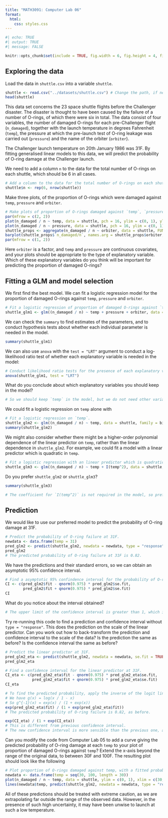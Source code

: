 ```yaml
---
title: "MATH3091: Computer Lab 06"
format: 
  html:
    css: styles.css
---
```


```r
#| echo: TRUE
#| output: TRUE
#| message: FALSE

knitr::opts_chunk$set(include = TRUE, fig.width = 6, fig.height = 4, fig.align = "center")
```

## Exploring the data

Load the data in `shuttle.csv` into a variable `shuttle`.
```r
shuttle <- read.csv("../datasets/shuttle.csv") # Change the path, if needed
head(shuttle)
```

This data set concerns the 23 space shuttle flights before the Challenger disaster.  The disaster is thought to have 
been caused by the failure of a number of O-rings, of which there were six in total. The data consist of four variables, the number of
damaged O-rings for each pre-Challenger flight (`n_damaged`), together with the launch temperature in degrees Fahrenheit (`temp`), the pressure at which the pre-launch test of O-ring leakage was carried out (`pressure`) and the name of the orbiter (`orbiter`).

The Challenger launch temperature on 20th January 1986 was 31F. By fitting generalised linear models to this data, we will predict the probability of O-ring damage at the Challenger launch. 

We need to add a column `n` to the data for the total number of O-rings on each shuttle, which should be $6$ in all cases.
```r
# Add a column to the data for the total number of O-rings on each shuttle.
shuttle$n <- rep(6, nrow(shuttle))
```

Make three plots, of the proportion of O-rings which were damaged against `temp`, `pressure` and `orbiter`.
```r
# Make plots of proportion of O-rings damaged against `temp`, `pressure` and `orbiter`.
par(mfrow = c(2, 2))
plot(n_damaged / n ~ temp, data = shuttle, pch = 16, ylim = c(0, 1), ylab = "Proportion damaged")
plot(n_damaged / n ~ pressure, data = shuttle, pch = 16, ylim = c(0, 1), ylab = "Proportion damaged")
shuttle_props <- aggregate(n_damaged / n ~ orbiter, data = shuttle, FUN = mean)
barplot(shuttle_props$`n_damaged/n`, names.arg = shuttle_props$orbiter, ylim = c(0, 1), ylab = "Proportion damaged")
par(mfrow = c(1, 2))
```

Here `orbiter` is a factor, and `temp`  and `pressure` are continuous covariates, and your plots should be appropriate to the type of explanatory variable. [Which of these explanatory variables do you think will be important for predicting the proportion of damaged O-rings?]{.attention}

## Fitting a GLM and model selection

We first find the best model. We can fit a logistic regression model for the proportion of damaged O-rings against `temp`, `pressure` and `orbiter`.
```r
# Fit a logistic regression of proportion of damaged O-rings against `temp`, `pressure` and `orbiter`.
shuttle_glm1 <- glm((n_damaged / n) ~ temp + pressure + orbiter, data = shuttle, family = binomial, weights = n)
```

We can check the `summary` to find estimates of the parameters, and to conduct hypothesis tests about whether each individual parameter is needed in the model.
```r
summary(shuttle_glm1)
```

We can also use `anova` with the `test = "LRT"` argument to conduct a log-likelihood ratio test of whether each explanatory variable is needed in the model:
```r
# Conduct likelihood ratio tests for the presence of each explanatory variable.
anova(shuttle_glm1, test = "LRT")
```

[What do you conclude about which explanatory variables you should keep in the model?]{.attention}
```r
# So we should keep `temp` in the model, but we do not need other variables.
```

We could fit a logistic regression on `temp` alone with
```r
# Fit a logistic regression on `temp`.
shuttle_glm2 <- glm((n_damaged / n) ~ temp, data = shuttle, family = binomial, weights = n)
summary(shuttle_glm2)
```

We might also consider whether there might be a higher-order polynomial dependence of the linear predictor on `temp`, rather than the linear dependence in `shuttle_glm2`. For example, we could fit a model with a linear predictor which is quadratic in `temp`.
```r
# Fit a logistic regression with an linear predictor which is quadratic in `temp`.
shuttle_glm3 <- glm((n_damaged / n) ~ temp + I(temp^2), data = shuttle, family = binomial, weights = n)
```

[Do you prefer `shuttle_glm2` or `shuttle_glm3`?]{.attention}
```r
summary(shuttle_glm3)
```

```r
# The coefficient for `I(temp^2)` is not required in the model, so prefer `shuttle_glm2`.
```

## Prediction

We would like to use our preferred model to predict the probability of O-ring damage at 31F.
```r
# Predict the probability of O-ring failure at 31F.
newdata <- data.frame(temp = 31)
pred_glm2 <- predict(shuttle_glm2, newdata = newdata, type = "response", se.fit = TRUE)
pred_glm2
# The predicted probability of O-ring failure at 31F is 0.82.
```

We have the predictions and their standard errors, so we can obtain an asymptotic 95% confidence interval.
```r
# Find a asymptotic 95% confindence interval for the probability of O-ring failure at 31F.
CI <- c(pred_glm2$fit - qnorm(0.975) * pred_glm2$se.fit, 
        pred_glm2$fit + qnorm(0.975) * pred_glm2$se.fit)
CI
```

What do you notice about the interval obtained?
```r
# The upper limit of the confidence interval is greater than 1, which is not sensible.
```

[Try re-running this code to find a prediction and confidence interval without `type = "response"`. This does the prediction on the scale of the linear predictor. Can you work out how to back-transform the prediction and confidence interval to the scale of the data? Is the prediction the same as before? Is the confidence interval the same as before?]{.attention}

```r
# Predict the linear predictor at 31F.
pred_glm2_eta <- predict(shuttle_glm2, newdata = newdata, se.fit = TRUE)
pred_glm2_eta

# Find a confidence interval for the linear predictor at 31F.
CI_eta <- c(pred_glm2_eta$fit - qnorm(0.975) * pred_glm2_eta$se.fit, 
            pred_glm2_eta$fit + qnorm(0.975) * pred_glm2_eta$se.fit)
CI_eta

# To find the predicted probability, apply the inverse of the logit link.
# We have g(x) = log(x / 1 - x)
# So g^{-1}(x) = exp(x) / (1 + exp(x)) 
exp(pred_glm2_eta$fit) / (1 + exp(pred_glm2_eta$fit))
# The predicted probability of O-ring failure is 0.82, as before.

exp(CI_eta) / (1 + exp(CI_eta))
# This is different from previous confidence interval.
# The new confidence interval is more sensible than the previous one, as the upper limit is less than one.
```

[Can you modify the code from Computer Lab 05 to add a curve giving the predicted probability of O-ring damage at each `temp` to your plot of proportion of damaged O-rings against `temp`? Extend the x-axis beyond the range of the original data, to between 30F and 100F.]{.attention} The resulting plot should look like the following
```r
# Plot proportion of O-rings damaged against temp, with a fitted probability curve added.
newdata <- data.frame(temp = seq(30, 100, length = 30))
plot(n_damaged / n ~ temp, data = shuttle, ylim = c(0, 1), xlim = c(30, 100))
lines(newdata$temp, predict(shuttle_glm2, newdata = newdata, type = "response"), col = 2)
```

All of these predictions should be treated with extreme caution, as we are extrapolating far outside the range of the observed data. However, in the presence of such high uncertainty, it may have been unwise to launch at such a low temperature. 
